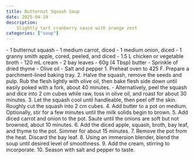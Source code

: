 ```yaml
---
title: Butternut Squash Soup
date: 2025-04-19
description:
    Slightly tart cranberry sauce with orange zest
categories: ["soup"]
---
```



<Ingredients>
    - 1 butternut squash
    - 1 medium carrot, diced
    - 1 medium onion, diced
    - 1 granny smith apple, cored, peeled, and diced
    - 1.5 L chicken or vegetable broth
    - 120 mL cream
    - 2 bay leaves
    - 60g (4 Tbsp) butter
    - Sprinkle of dried thyme
    - Olive oil
    - Salt and pepper
</Ingredients>

<Steps>
    1. Preheat oven to 425 F. Prepare a parchment-lined baking tray.
    2. Halve the squash, remove the seeds and pulp. Rub the flesh lightly with olive oil, then bake flesh side down until easily poked with a fork, about 40 minutes.
        - Alternatively, peel the squash and dice into 2 cm cubes while raw, toss in olive oil, and roast for about 30 minutes.
    3. Let the squash cool until handleable, then peel off the skin. Roughly cut the squash into 2 cm cubes.
    4. Add butter to a pot on medium. Optionally, stir for a few minutes until the milk solids begin to brown.
    5. Add diced carrot and onion to the pot. Saute until the onions are soft but not browned, about 10 minutes.
    6. Add the diced apple, squash, broth, bay leaf, and thyme to the pot. Simmer for about 15 minutes.
    7. Remove the pot from the heat. Discard the bay leaf.
    8. Using an immersion blender, blend the soup until desired level of smoothness.
    9. Add the cream, stirring to incorporate.
    10. Season with salt and pepper to taste.
</Steps>
